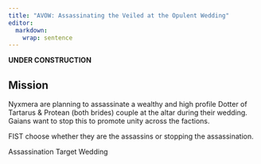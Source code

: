```yaml
---
title: "AVOW: Assassinating the Veiled at the Opulent Wedding"
editor: 
  markdown: 
    wrap: sentence
---
```


__UNDER CONSTRUCTION__

## Mission

Nyxmera are planning to assassinate a wealthy and high profile Dotter of Tartarus & Protean (both brides) couple at the altar during their wedding. Gaians want to stop this to promote unity across the factions.

FIST choose whether they are the assassins or stopping the assassination.

Assassination
Target
Wedding